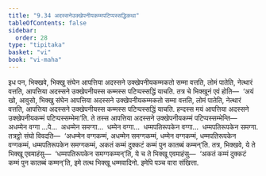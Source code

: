 ```yaml
---
title: "9.34 अदस्सनेउक्खेपनीयकम्मपटिप्पस्सद्धिकथा"
tableOfContents: false
sidebar:
  order: 28
type: "tipitaka"
basket: "vi"
book: "vi-maha"
---
```



<DynamicBreadcrumb />

<Division number="448" book="vi-maha">

<Paragraph number="1894" book="vi-maha">
इध पन, भिक्खवे, भिक्खु संघेन आपत्तिया अदस्सने उक्खेपनीयकम्मकतो सम्मा वत्तति, लोमं पातेति, नेत्थारं वत्तति, आपत्तिया अदस्सने उक्खेपनीयस्स कम्मस्स पटिप्पस्सद्धिं याचति. तत्र चे भिक्खूनं एवं होति—  ‘अयं खो, आवुसो, भिक्खु संघेन आपत्तिया अदस्सने उक्खेपनीयकम्मकतो सम्मा वत्तति, लोमं पातेति, नेत्थारं वत्तति, आपत्तिया अदस्सने उक्खेपनीयस्स कम्मस्स पटिप्पस्सद्धिं याचति. हन्दस्स मयं आपत्तिया अदस्सने उक्खेपनीयकम्मं पटिप्पस्सम्भेमा’ति. ते तस्स आपत्तिया अदस्सने उक्खेपनीयकम्मं पटिप्पस्सम्भेन्ति—  अधम्मेन वग्गा …पे…  अधम्मेन समग्गा…  धम्मेन वग्गा…  धम्मपतिरूपकेन वग्गा…  धम्मपतिरूपकेन समग्गा. तत्रट्ठो संघो विवदति—  ‘अधम्मेन वग्गकम्मं, अधम्मेन समग्गकम्मं, धम्मेन वग्गकम्मं, धम्मपतिरूपकेन वग्गकम्मं, धम्मपतिरूपकेन समग्गकम्मं, अकतं कम्मं दुक्कटं कम्मं पुन कातब्बं कम्मन्’ति. तत्र, भिक्खवे, ये ते भिक्खू एवमाहंसु—  ‘धम्मपतिरूपकेन समग्गकम्मन्’ति, ये च ते भिक्खू एवमाहंसु—  ‘अकतं कम्मं दुक्कटं कम्मं पुन कातब्बं कम्मन्’ति, इमे तत्थ भिक्खू धम्मवादिनो. इमेपि पञ्च वारा संखित्ता.
</Paragraph>
</Division>